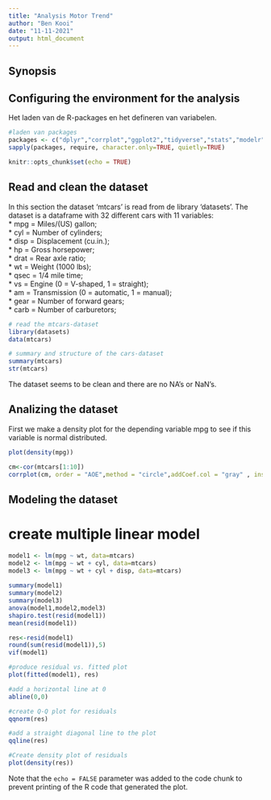 ```yaml
---
title: "Analysis Motor Trend"
author: "Ben Kooi"
date: "11-11-2021"
output: html_document
---
```

## Synopsis


## Configuring the environment for the analysis

Het laden van de R-packages en het defineren van variabelen.

```r
#laden van packages
packages <- c("dplyr","corrplot","ggplot2","tidyverse","stats","modelr","zoo","tsibble","car", "EnvStats")
sapply(packages, require, character.only=TRUE, quietly=TRUE)
```

```r
knitr::opts_chunk$set(echo = TRUE)
```

## Read and clean the dataset 

In this section the dataset 'mtcars' is read from de library 'datasets'. 
The dataset is a dataframe with 32 different cars with 11 variables:   
*	mpg	 = Miles/(US) gallon;  
*	cyl	 = Number of cylinders;  
* disp =	Displacement (cu.in.);  
* hp   = Gross horsepower;  
* drat =	Rear axle ratio;  
* wt   =	Weight (1000 lbs);  
* qsec =	1/4 mile time;  
* vs	 = Engine (0 = V-shaped, 1 = straight);  
* am	 = Transmission (0 = automatic, 1 = manual);  
* gear = Number of forward gears;  
* carb = Number of carburetors;  

```r
# read the mtcars-dataset
library(datasets)
data(mtcars)

# summary and structure of the cars-dataset
summary(mtcars)
str(mtcars)
```
The dataset seems to be clean and there are no NA's or NaN's.

## Analizing the dataset

First we make a density plot for the depending variable mpg to see if this variable is normal distributed.

```r
plot(density(mpg))
```
``` r
cm<-cor(mtcars[1:10])
corrplot(cm, order = "AOE",method = "circle",addCoef.col = "gray" , insig = "p-value", title = "vTitleCmPlot")
```

## Modeling the dataset

# create multiple linear model
``` r
model1 <- lm(mpg ~ wt, data=mtcars)
model2 <- lm(mpg ~ wt + cyl, data=mtcars)
model3 <- lm(mpg ~ wt + cyl + disp, data=mtcars)
          
summary(model1)
summary(model2)
summary(model3)
anova(model1,model2,model3)
shapiro.test(resid(model1))
mean(resid(model1))

res<-resid(model1)
round(sum(resid(model1)),5)
vif(model1)

#produce residual vs. fitted plot
plot(fitted(model1), res)

#add a horizontal line at 0 
abline(0,0)

#create Q-Q plot for residuals
qqnorm(res)

#add a straight diagonal line to the plot
qqline(res)

#Create density plot of residuals
plot(density(res))
```


Note that the `echo = FALSE` parameter was added to the code chunk to prevent printing of the R code that generated the plot.
